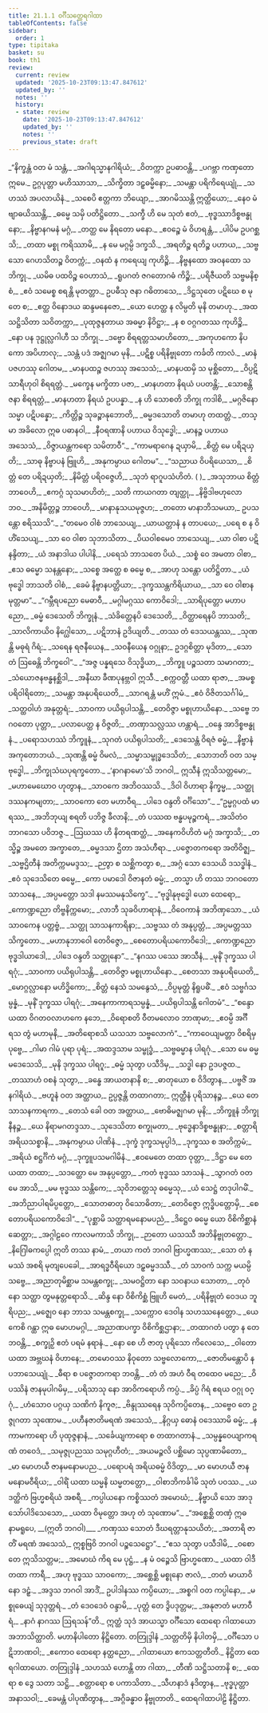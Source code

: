 ```yaml
---
title: 21.1.1 ဝင်္ဂီသတ္ထေရဂါထာ
tableOfContents: false
sidebar:
  order: 1
type: tipitaka
basket: su
book: th1
review:
  current: review
  updated: '2025-10-23T09:13:47.847612'
  updated_by: ''
  notes: ''
  history:
  - state: review
    date: '2025-10-23T09:13:47.847612'
    updated_by: ''
    notes: ''
    previous_state: draft
---
```



<ReviewStatus review={frontmatter.review} showDetails={true} />

<HypothesisAnnotation frontmatter={frontmatter} />

<DynamicBreadcrumb />

<Division number="1218" book="th1" e="ch" v="19" p="368">

<Paragraph number="1585" type="verses" book="th1">
_“နိက္ခန္တံ ဝတ မံ သန္တံ,_  
_အဂါရသ္မာနဂါရိယံ;_  
_ဝိတက္ကာ ဥပဓာဝန္တိ,_  
_ပဂဗ္ဘာ ကဏှတော ဣမေ._  

</Paragraph>

</Division>
<Division number="1219" book="th1" e="ch" v="19" p="368">

<Paragraph number="1586" type="verses" book="th1">
ဥဂ္ဂပုတ္တာ မဟိဿာသာ,_  
_သိက္ခိတာ ဒဠှဓမ္မိနော;_  
_သမန္တာ ပရိကိရေယျုံ,_  
_သဟဿံ အပလာယိနံ._  

</Paragraph>

</Division>
<Division number="1220" book="th1" e="ch" v="19" p="368">

<Paragraph number="1587" type="verses" book="th1">
_သစေပိ ဧတ္တကာ ဘိယျော,_  
_အာဂမိဿန္တိ ဣတ္ထိယော;_  
_နေဝ မံ ဗျာဓယိဿန္တိ,_  
_ဓမ္မေ သမှိ ပတိဋ္ဌိတော._  

</Paragraph>

</Division>
<Division number="1221" book="th1" e="ch" v="19" p="368">

<Paragraph number="1588" type="verses" book="th1">
_သက္ခီ ဟိ မေ သုတံ ဧတံ,_  
_ဗုဒ္ဓဿာဒိစ္စဗန္ဓုနော;_  
_နိဗ္ဗာနဂမနံ မဂ္ဂံ,_  
_တတ္ထ မေ နိရတော မနော._  

</Paragraph>

</Division>
<Division number="1222" book="th1" e="ch" v="19" p="368">

<Paragraph number="1589" type="verses" book="th1">
_ဧဝဉ္စေ မံ ဝိဟရန္တံ,_  
_ပါပိမ ဥပဂစ္ဆသိ;_  
_တထာ မစ္စု ကရိဿာမိ,_  
_န မေ မဂ္ဂမ္ပိ ဒက္ခသိ._  

</Paragraph>

</Division>
<Division number="1223" book="th1" e="ch" v="19" p="368">

<Paragraph number="1590" type="verses" book="th1">
_အရတိဉ္စ ရတိဉ္စ ပဟာယ,_  
_သဗ္ဗသော ဂေဟသိတဉ္စ ဝိတက္ကံ;_  
_ဝနထံ န ကရေယျ ကုဟိဉ္စိ,_  
_နိဗ္ဗနထော အဝနထော သ ဘိက္ခု._  

</Paragraph>

</Division>
<Division number="1224" book="th1" e="ch" v="19" p="368">

<Paragraph number="1591" type="verses" book="th1">
_ယမိဓ ပထဝိဉ္စ ဝေဟာသံ,_  
_ရူပဂတံ ဇဂတောဂဓံ ကိဉ္စိ;_  
_ပရိဇီယတိ သဗ္ဗမနိစ္စံ,_  
_ဧဝံ သမေစ္စ စရန္တိ မုတတ္တာ._  

</Paragraph>

</Division>
<Division number="1225" book="th1" e="ch" v="19" p="368">

<Paragraph number="1592" type="verses" book="th1">
ဥပဓီသု ဇနာ ဂဓိတာသေ,_  
_ဒိဋ္ဌသုတေ ပဋိဃေ စ မုတေ စ;_  
_ဧတ္ထ ဝိနောဒယ ဆန္ဒမနေဇော,_  
_ယော ဟေတ္ထ န လိမ္ပတိ မုနိ တမာဟု._  

</Paragraph>

</Division>
<Division number="1226" book="th1" e="ch" v="19" p="369">

<Paragraph number="1593" type="verses" book="th1">
_အထ သဋ္ဌိသိတာ သဝိတက္ကာ,_  
_ပုထုဇ္ဇနတာယ အဓမ္မာ နိဝိဋ္ဌာ;_  
_န စ ဝဂ္ဂဂတဿ ကုဟိဉ္စိ,_  
_နော ပန ဒုဋ္ဌုလ္လဂါဟီ သ ဘိက္ခု._  

</Paragraph>

</Division>
<Division number="1227" book="th1" e="ch" v="19" p="369">

<Paragraph number="1594" type="verses" book="th1">
_ဒဗ္ဗော စိရရတ္တသမာဟိတော,_  
_အကုဟကော နိပကော အပိဟာလု;_  
_သန္တံ ပဒံ အဇ္ဈဂမာ မုနိ,_  
_ပဋိစ္စ ပရိနိဗ္ဗုတော ကင်္ခတိ ကာလံ._  

</Paragraph>

</Division>
<Division number="1228" book="th1" e="ch" v="19" p="369">

<Paragraph number="1595" type="verses" book="th1">
_မာနံ ပဇဟဿု ဂေါတမ,_  
_မာနပထဉ္စ ဇဟဿု အသေသံ;_  
_မာနပထမှိ သ မုစ္ဆိတော,_  
_ဝိပ္ပဋိသာရီဟုဝါ စိရရတ္တံ._  

</Paragraph>

</Division>
<Division number="1229" book="th1" e="ch" v="19" p="369">

<Paragraph number="1596" type="verses" book="th1">
_မက္ခေန မက္ခိတာ ပဇာ,_  
_မာနဟတာ နိရယံ ပပတန္တိ;_  
_သောစန္တိ ဇနာ စိရရတ္တံ,_  
_မာနဟတာ နိရယံ ဥပပန္နာ._  

</Paragraph>

</Division>
<Division number="1230" book="th1" e="ch" v="19" p="369">

<Paragraph number="1597" type="verses" book="th1">
_န ဟိ သောစတိ ဘိက္ခု ကဒါစိ,_  
_မဂ္ဂဇိနော သမ္မာ ပဋိပန္နော;_  
_ကိတ္တိဉ္စ သုခဉ္စာနုဘောတိ,_  
_ဓမ္မဒသောတိ တမာဟု တထတ္တံ._  

</Paragraph>

</Division>
<Division number="1231" book="th1" e="ch" v="19" p="369">

<Paragraph number="1598" type="verses" book="th1">
_တသ္မာ အခိလော ဣဓ ပဓာနဝါ,_  
_နီဝရဏာနိ ပဟာယ ဝိသုဒ္ဓေါ;_  
_မာနဉ္စ ပဟာယ အသေသံ,_  
_ဝိဇ္ဇာယန္တကရော သမိတာဝီ”._  

</Paragraph>

</Division>
<Division number="1232" book="th1" e="ch" v="19" p="369">

<Paragraph number="1599" type="verses" book="th1">
_“ကာမရာဂေန ဍယှာမိ,_  
_စိတ္တံ မေ ပရိဍယှတိ;_  
_သာဓု နိဗ္ဗာပနံ ဗြူဟိ,_  
_အနုကမ္ပာယ ဂေါတမ”._  

</Paragraph>

</Division>
<Division number="1233" book="th1" e="ch" v="19" p="370">

<Paragraph number="1600" type="verses" book="th1">
_“သညာယ ဝိပရိယေသာ,_  
_စိတ္တံ တေ ပရိဍယှတိ;_  
_နိမိတ္တံ ပရိဝဇ္ဇေဟိ,_  
_သုဘံ ရာဂူပသံဟိတံ. ( )_  

</Paragraph>

</Division>
<Division number="1234" book="th1" e="ch" v="19" p="370">

<Paragraph number="1601" type="verses" book="th1">
_အသုဘာယ စိတ္တံ ဘာဝေဟိ,_  
_ဧကဂ္ဂံ သုသမာဟိတံ;_  
_သတိ ကာယဂတာ တျတ္ထု,_  
_နိဗ္ဗိဒါဗဟုလော ဘဝ._  

</Paragraph>

</Division>
<Division number="1235" book="th1" e="ch" v="19" p="370">

<Paragraph number="1602" type="verses" book="th1">
_အနိမိတ္တဉ္စ ဘာဝေဟိ,_  
_မာနာနုသယမုဇ္ဇဟ;_  
_တတော မာနာဘိသမယာ,_  
ဥပသန္တော စရိဿသိ”._  

</Paragraph>

</Division>
<Division number="1236" book="th1" e="ch" v="19" p="370">

<Paragraph number="1603" type="verses" book="th1">
_“တမေဝ ဝါစံ ဘာသေယျ,_  
_ယာယတ္တာနံ န တာပယေ;_  
_ပရေ စ န ဝိဟိံသေယျ,_  
_သာ ဝေ ဝါစာ သုဘာသိတာ._  

</Paragraph>

</Division>
<Division number="1237" book="th1" e="ch" v="19" p="370">

<Paragraph number="1604" type="verses" book="th1">
_ပိယဝါစမေဝ ဘာသေယျ,_  
_ယာ ဝါစာ ပဋိနန္ဒိတာ;_  
_ယံ အနာဒါယ ပါပါနိ,_  
_ပရေသံ ဘာသတေ ပိယံ._  

</Paragraph>

</Division>
<Division number="1238" book="th1" e="ch" v="19" p="370">

<Paragraph number="1605" type="verses" book="th1">
_သစ္စံ ဝေ အမတာ ဝါစာ,_  
_ဧသ ဓမ္မော သနန္တနော;_  
_သစ္စေ အတ္ထေ စ ဓမ္မေ စ,_  
_အာဟု သန္တော ပတိဋ္ဌိတာ._  

</Paragraph>

</Division>
<Division number="1239" book="th1" e="ch" v="19" p="370">

<Paragraph number="1606" type="verses" book="th1">
_ယံ ဗုဒ္ဓေါ ဘာသတိ ဝါစံ,_  
_ခေမံ နိဗ္ဗာနပတ္တိယာ;_  
_ဒုက္ခဿန္တကိရိယာယ,_  
_သာ ဝေ ဝါစာနမုတ္တမာ”._  

</Paragraph>

</Division>
<Division number="1240" book="th1" e="ch" v="19" p="370">

<Paragraph number="1607" type="verses" book="th1">
_“ဂမ္ဘီရပညော မေဓာဝီ,_  
_မဂ္ဂါမဂ္ဂဿ ကောဝိဒေါ;_  
_သာရိပုတ္တော မဟာပညော,_  
_ဓမ္မံ ဒေသေတိ ဘိက္ခုနံ._  

</Paragraph>

</Division>
<Division number="1241" book="th1" e="ch" v="19" p="370">

<Paragraph number="1608" type="verses" book="th1">
_သံခိတ္တေနပိ ဒေသေတိ,_  
_ဝိတ္ထာရေနပိ ဘာသတိ;_  
_သာလိကာယိဝ နိဂ္ဃေါသော,_  
_ပဋိဘာနံ ဥဒိယျတိ._  

</Paragraph>

</Division>
<Division number="1242" book="th1" e="ch" v="19" p="370">

<Paragraph number="1609" type="verses" book="th1">
_တဿ တံ ဒေသယန္တဿ,_  
_သုဏန္တိ မဓုရံ ဂိရံ;_  
_သရေန ရဇနီယေန,_  
_သဝနီယေန ဝဂ္ဂုနာ;_  
ဥဒဂ္ဂစိတ္တာ မုဒိတာ,_  
_သောတံ ဩဓေန္တိ ဘိက္ခဝေါ”._  

</Paragraph>

</Division>
<Division number="1243" book="th1" e="ch" v="19" p="370">

<Paragraph number="1610" type="verses" book="th1">
_“အဇ္ဇ ပန္နရသေ ဝိသုဒ္ဓိယာ,_  
_ဘိက္ခူ ပဉ္စသတာ သမာဂတာ;_  
_သံယောဇနဗန္ဓနစ္ဆိဒါ,_  
_အနီဃာ ခီဏပုနဗ္ဘဝါ ဣသီ._  

</Paragraph>

</Division>
<Division number="1244" book="th1" e="ch" v="19" p="370">

<Paragraph number="1611" type="verses" book="th1">
_စက္ကဝတ္တီ ယထာ ရာဇာ,_  
_အမစ္စပရိဝါရိတော;_  
_သမန္တာ အနုပရိယေတိ,_  
_သာဂရန္တံ မဟိံ ဣမံ._  

</Paragraph>

</Division>
<Division number="1245" book="th1" e="ch" v="19" p="371">

<Paragraph number="1612" type="verses" book="th1">
_ဧဝံ ဝိဇိတသင်္ဂါမံ,_  
_သတ္ထဝါဟံ အနုတ္တရံ;_  
_သာဝကာ ပယိရုပါသန္တိ,_  
_တေဝိဇ္ဇာ မစ္စုဟာယိနော._  

</Paragraph>

</Division>
<Division number="1246" book="th1" e="ch" v="19" p="371">

<Paragraph number="1613" type="verses" book="th1">
_သဗ္ဗေ ဘဂဝတော ပုတ္တာ,_  
_ပလာပေတ္ထ န ဝိဇ္ဇတိ;_  
_တဏှာသလ္လဿ ဟန္တာရံ,_  
_ဝန္ဒေ အာဒိစ္စဗန္ဓုနံ._  

</Paragraph>

</Division>
<Division number="1247" book="th1" e="ch" v="19" p="371">

<Paragraph number="1614" type="verses" book="th1">
_ပရောသဟဿံ ဘိက္ခူနံ,_  
_သုဂတံ ပယိရုပါသတိ;_  
_ဒေသေန္တံ ဝိရဇံ ဓမ္မံ,_  
_နိဗ္ဗာနံ အကုတောဘယံ._  

</Paragraph>

</Division>
<Division number="1248" book="th1" e="ch" v="19" p="371">

<Paragraph number="1615" type="verses" book="th1">
_သုဏန္တိ ဓမ္မံ ဝိမလံ,_  
_သမ္မာသမ္ဗုဒ္ဓဒေသိတံ;_  
_သောဘတိ ဝတ သမ္ဗုဒ္ဓေါ,_  
_ဘိက္ခုသံဃပုရက္ခတော._  

</Paragraph>

</Division>
<Division number="1249" book="th1" e="ch" v="19" p="371">

<Paragraph number="1616" type="verses" book="th1">
_‘နာဂနာမော’သိ ဘဂဝါ,_  
ဣသီနံ ဣသိသတ္တမော;_  
_မဟာမေဃောဝ ဟုတွာန,_  
_သာဝကေ အဘိဝဿသိ._  

</Paragraph>

</Division>
<Division number="1250" book="th1" e="ch" v="19" p="371">

<Paragraph number="1617" type="verses" book="th1">
_ဒိဝါ ဝိဟာရာ နိက္ခမ္မ,_  
_သတ္ထုဒဿနကမျတာ;_  
_သာဝကော တေ မဟာဝီရ,_  
_ပါဒေ ဝန္ဒတိ ဝင်္ဂိသော”._  

</Paragraph>

</Division>
<Division number="1251" book="th1" e="ch" v="19" p="371">

<Paragraph number="1618" type="verses" book="th1">
_“ဥမ္မဂ္ဂပထံ မာရဿ,_  
_အဘိဘုယျ စရတိ ပဘိဇ္ဇ ခီလာနိ;_  
_တံ ပဿထ ဗန္ဓပမုဉ္စကရံ,_  
_အသိတံဝ ဘာဂသော ပဝိဘဇ္ဇ._  

</Paragraph>

</Division>
<Division number="1252" book="th1" e="ch" v="19" p="371">

<Paragraph number="1619" type="verses" book="th1">
_ဩဃဿ ဟိ နိတရဏတ္ထံ,_  
_အနေကဝိဟိတံ မဂ္ဂံ အက္ခာသိ;_  
_တသ္မိဉ္စ အမတေ အက္ခာတေ,_  
_ဓမ္မဒသာ ဌိတာ အသံဟီရာ._  

</Paragraph>

</Division>
<Division number="1253" book="th1" e="ch" v="19" p="371">

<Paragraph number="1620" type="verses" book="th1">
_ပဇ္ဇောတကရော အတိဝိဇ္ဈ,_  
_သဗ္ဗဌိတီနံ အတိက္ကမမဒ္ဒသ;_  
_ဉတွာ စ သစ္ဆိကတွာ စ,_  
_အဂ္ဂံ သော ဒေသယိ ဒသဒ္ဓါနံ._  

</Paragraph>

</Division>
<Division number="1254" book="th1" e="ch" v="19" p="371">

<Paragraph number="1621" type="verses" book="th1">
_ဧဝံ သုဒေသိတေ ဓမ္မေ,_  
_ကော ပမာဒေါ ဝိဇာနတံ ဓမ္မံ;_  
_တသ္မာ ဟိ တဿ ဘဂဝတော သာသနေ,_  
_အပ္ပမတ္တော သဒါ နမဿမနုသိက္ခေ”._  

</Paragraph>

</Division>
<Division number="1255" book="th1" e="ch" v="19" p="371">

<Paragraph number="1622" type="verses" book="th1">
_“ဗုဒ္ဓါနုဗုဒ္ဓေါ ယော ထေရော,_  
_ကောဏ္ဍညော တိဗ္ဗနိက္ကမော;_  
_လာဘီ သုခဝိဟာရာနံ,_  
_ဝိဝေကာနံ အဘိဏှသော._  

</Paragraph>

</Division>
<Division number="1256" book="th1" e="ch" v="19" p="372">

<Paragraph number="1623" type="verses" book="th1">
_ယံ သာဝကေန ပတ္တဗ္ဗံ,_  
_သတ္ထု သာသနကာရိနာ;_  
_သဗ္ဗဿ တံ အနုပ္ပတ္တံ,_  
_အပ္ပမတ္တဿ သိက္ခတော._  

</Paragraph>

</Division>
<Division number="1257" book="th1" e="ch" v="19" p="372">

<Paragraph number="1624" type="verses" book="th1">
_မဟာနုဘာဝေါ တေဝိဇ္ဇော,_  
_စေတောပရိယကောဝိဒေါ;_  
_ကောဏ္ဍညော ဗုဒ္ဓဒါယာဒေါ,_  
_ပါဒေ ဝန္ဒတိ သတ္ထုနော”._  

</Paragraph>

</Division>
<Division number="1258" book="th1" e="ch" v="19" p="372">

<Paragraph number="1625" type="verses" book="th1">
_“နဂဿ ပဿေ အာသီနံ,_  
_မုနိံ ဒုက္ခဿ ပါရဂုံ;_  
_သာဝကာ ပယိရုပါသန္တိ,_  
_တေဝိဇ္ဇာ မစ္စုဟာယိနော._  

</Paragraph>

</Division>
<Division number="1259" book="th1" e="ch" v="19" p="372">

<Paragraph number="1626" type="verses" book="th1">
_စေတသာ အနုပရိယေတိ,_  
_မောဂ္ဂလ္လာနော မဟိဒ္ဓိကော;_  
_စိတ္တံ နေသံ သမနွေသံ,_  
_ဝိပ္ပမုတ္တံ နိရူပဓိံ._  

</Paragraph>

</Division>
<Division number="1260" book="th1" e="ch" v="19" p="372">

<Paragraph number="1627" type="verses" book="th1">
_ဧဝံ သဗ္ဗင်္ဂသမ္ပန္နံ,_  
_မုနိံ ဒုက္ခဿ ပါရဂုံ;_  
_အနေကာကာရသမ္ပန္နံ,_  
_ပယိရုပါသန္တိ ဂေါတမံ”._  

</Paragraph>

</Division>
<Division number="1261" book="th1" e="ch" v="19" p="372">

<Paragraph number="1628" type="verses" book="th1">
_“စန္ဒော ယထာ ဝိဂတဝလာဟကေ နဘေ,_  
_ဝိရောစတိ ဝီတမလောဝ ဘာဏုမာ;_  
_ဧဝမ္ပိ အင်္ဂီရသ တွံ မဟာမုနိ,_  
_အတိရောစသိ ယသသာ သဗ္ဗလောကံ”._  

</Paragraph>

</Division>
<Division number="1262" book="th1" e="ch" v="19" p="372">

<Paragraph number="1629" type="verses" book="th1">
_“ကာဝေယျမတ္တာ ဝိစရိမှ ပုဗ္ဗေ,_  
_ဂါမာ ဂါမံ ပုရာ ပုရံ;_  
_အထဒ္ဒသာမ သမ္ဗုဒ္ဓံ,_  
_သဗ္ဗဓမ္မာန ပါရဂုံ._  

</Paragraph>

</Division>
<Division number="1263" book="th1" e="ch" v="19" p="372">

<Paragraph number="1630" type="verses" book="th1">
_သော မေ ဓမ္မမဒေသေသိ,_  
_မုနိ ဒုက္ခဿ ပါရဂူ;_  
_ဓမ္မံ သုတွာ ပသီဒိမှ,_  
_သဒ္ဓါ နော ဥဒပဇ္ဇထ._  

</Paragraph>

</Division>
<Division number="1264" book="th1" e="ch" v="19" p="372">

<Paragraph number="1631" type="verses" book="th1">
_တဿာဟံ ဝစနံ သုတွာ,_  
_ခန္ဓေ အာယတနာနိ စ;_  
_ဓာတုယော စ ဝိဒိတွာန,_  
_ပဗ္ဗဇိံ အနဂါရိယံ._  

</Paragraph>

</Division>
<Division number="1265" book="th1" e="ch" v="19" p="372">

<Paragraph number="1632" book="th1">
_ဗဟူနံ ဝတ အတ္ထာယ,_  
ဥပ္ပဇ္ဇန္တိ တထာဂတာ;_  
ဣတ္ထီနံ ပုရိသာနဉ္စ,_  
_ယေ တေ သာသနကာရကာ._  

</Paragraph>

</Division>
<Division number="1266" book="th1" e="ch" v="19" p="372">

<Paragraph number="1633" type="verses" book="th1">
_တေသံ ခေါ ဝတ အတ္ထာယ,_  
_ဗောဓိမဇ္ဈဂမာ မုနိ;_  
_ဘိက္ခူနံ ဘိက္ခုနီနဉ္စ,_  
_ယေ နိရာမဂတဒ္ဒသာ._  

</Paragraph>

</Division>
<Division number="1267" book="th1" e="ch" v="19" p="372">

<Paragraph number="1634" type="verses" book="th1">
_သုဒေသိတာ စက္ခုမတာ,_  
_ဗုဒ္ဓေနာဒိစ္စဗန္ဓုနာ;_  
_စတ္တာရိ အရိယသစ္စာနိ,_  
_အနုကမ္ပာယ ပါဏိနံ._  

</Paragraph>

</Division>
<Division number="1268" book="th1" e="ch" v="19" p="373">

<Paragraph number="1635" type="verses" book="th1">
_ဒုက္ခံ ဒုက္ခသမုပ္ပါဒံ,_  
_ဒုက္ခဿ စ အတိက္ကမံ;_  
_အရိယံ စဋ္ဌင်္ဂိကံ မဂ္ဂံ,_  
_ဒုက္ခူပသမဂါမိနံ._  

</Paragraph>

</Division>
<Division number="1269" book="th1" e="ch" v="19" p="373">

<Paragraph number="1636" type="verses" book="th1">
_ဧဝမေတေ တထာ ဝုတ္တာ,_  
_ဒိဋ္ဌာ မေ တေ ယထာ တထာ;_  
_သဒတ္ထော မေ အနုပ္ပတ္တော,_  
_ကတံ ဗုဒ္ဓဿ သာသနံ._  

</Paragraph>

</Division>
<Division number="1270" book="th1" e="ch" v="19" p="373">

<Paragraph number="1637" type="verses" book="th1">
_သွာဂတံ ဝတ မေ အာသိ,_  
_မမ ဗုဒ္ဓဿ သန္တိကေ;_  
_သုဝိဘတ္တေသု ဓမ္မေသု,_  
_ယံ သေဋ္ဌံ တဒုပါဂမိံ._  

</Paragraph>

</Division>
<Division number="1271" book="th1" e="ch" v="19" p="373">

<Paragraph number="1638" type="verses" book="th1">
_အဘိညာပါရမိပ္ပတ္တော,_  
_သောတဓာတု ဝိသောဓိတာ;_  
_တေဝိဇ္ဇော ဣဒ္ဓိပတ္တောမှိ,_  
_စေတောပရိယကောဝိဒေါ”._  

</Paragraph>

</Division>
<Division number="1272" book="th1" e="ch" v="19" p="373">

<Paragraph number="1639" type="verses" book="th1">
_“ပုစ္ဆာမိ သတ္ထာရမနောမပညံ,_  
_ဒိဋ္ဌေဝ ဓမ္မေ ယော ဝိစိကိစ္ဆာနံ ဆေတ္တာ;_  
_အဂ္ဂါဠဝေ ကာလမကာသိ ဘိက္ခု,_  
_ဉာတော ယသဿီ အဘိနိဗ္ဗုတတ္တော._  

</Paragraph>

</Division>
<Division number="1273" book="th1" e="ch" v="19" p="373">

<Paragraph number="1640" type="verses" book="th1">
_နိဂြေါဓကပ္ပေါ ဣတိ တဿ နာမံ,_  
_တယာ ကတံ ဘဂဝါ ဗြာဟ္မဏဿ;_  
_သော တံ နမဿံ အစရိ မုတျပေခေါ,_  
_အာရဒ္ဓဝီရိယော ဒဠှဓမ္မဒဿီ._  

</Paragraph>

</Division>
<Division number="1274" book="th1" e="ch" v="19" p="373">

<Paragraph number="1641" type="verses" book="th1">
_တံ သာဝကံ သက္က မယမ္ပိ သဗ္ဗေ,_  
_အညာတုမိစ္ဆာမ သမန္တစက္ခု;_  
_သမဝဋ္ဌိတာ နော သဝနာယ သောတာ,_  
_တုဝံ နော သတ္ထာ တွမနုတ္တရောသိ._  

</Paragraph>

</Division>
<Division number="1275" book="th1" e="ch" v="19" p="373">

<Paragraph number="1642" type="verses" book="th1">
_ဆိန္ဒ နော ဝိစိကိစ္ဆံ ဗြူဟိ မေတံ,_  
_ပရိနိဗ္ဗုတံ ဝေဒယ ဘူရိပည;_  
_မဇ္ဈေဝ နော ဘာသ သမန္တစက္ခု,_  
_သက္ကောဝ ဒေဝါန သဟဿနေတ္တော._  

</Paragraph>

</Division>
<Division number="1276" book="th1" e="ch" v="19" p="373">

<Paragraph number="1643" type="verses" book="th1">
_ယေ ကေစိ ဂန္ထာ ဣဓ မောဟမဂ္ဂါ,_  
_အညာဏပက္ခာ ဝိစိကိစ္ဆဌာနာ;_  
_တထာဂတံ ပတွာ န တေ ဘဝန္တိ,_  
_စက္ခုဉှိ ဧတံ ပရမံ နရာနံ._  

</Paragraph>

</Division>
<Division number="1277" book="th1" e="ch" v="19" p="374">

<Paragraph number="1644" type="verses" book="th1">
_နော စေ ဟိ ဇာတု ပုရိသော ကိလေသေ,_  
_ဝါတော ယထာ အဗ္ဘဃနံ ဝိဟာနေ;_  
_တမောဝဿ နိဝုတော သဗ္ဗလောကော,_  
_ဇောတိမန္တောပိ န ပဘာသေယျုံ._  

</Paragraph>

</Division>
<Division number="1278" book="th1" e="ch" v="19" p="374">

<Paragraph number="1645" type="verses" book="th1">
_ဓီရာ စ ပဇ္ဇောတကရာ ဘဝန္တိ,_  
_တံ တံ အဟံ ဝီရ တထေဝ မညေ;_  
_ဝိပဿိနံ ဇာနမုပါဂမိမှ,_  
_ပရိသာသု နော အာဝိကရောဟိ ကပ္ပံ._  

</Paragraph>

</Division>
<Division number="1279" book="th1" e="ch" v="19" p="374">

<Paragraph number="1646" type="verses" book="th1">
_ခိပ္ပံ ဂိရံ ဧရယ ဝဂ္ဂု ဝဂ္ဂုံ,_  
_ဟံသောဝ ပဂ္ဂယှ သဏိကံ နိကူဇ;_  
_ဗိန္ဒုဿရေန သုဝိကပ္ပိတေန,_  
_သဗ္ဗေဝ တေ ဥဇ္ဇုဂတာ သုဏောမ._  

</Paragraph>

</Division>
<Division number="1280" book="th1" e="ch" v="19" p="374">

<Paragraph number="1647" type="verses" book="th1">
_ပဟီနဇာတိမရဏံ အသေသံ,_  
_နိဂ္ဂယှ ဓောနံ ဝဒေဿာမိ ဓမ္မံ;_  
_န ကာမကာရော ဟိ ပုထုဇ္ဇနာနံ,_  
_သင်္ခေယျကာရော စ တထာဂတာနံ._  

</Paragraph>

</Division>
<Division number="1281" book="th1" e="ch" v="19" p="374">

<Paragraph number="1648" type="verses" book="th1">
_သမ္ပန္နဝေယျာကရဏံ တဝေဒံ,_  
_သမုဇ္ဇုပညဿ သမုဂ္ဂဟီတံ;_  
_အယမဉ္ဇလိ ပစ္ဆိမော သုပ္ပဏာမိတော,_  
_မာ မောဟယီ ဇာနမနောမပည._  

</Paragraph>

</Division>
<Division number="1282" book="th1" e="ch" v="19" p="374">

<Paragraph number="1649" type="verses" book="th1">
_ပရောပရံ အရိယဓမ္မံ ဝိဒိတွာ,_  
_မာ မောဟယီ ဇာနမနောမဝီရိယ;_  
_ဝါရိံ ယထာ ဃမ္မနိ ဃမ္မတတ္တော,_  
_ဝါစာဘိကင်္ခါမိ သုတံ ပဝဿ._  

</Paragraph>

</Division>
<Division number="1283" book="th1" e="ch" v="19" p="374">

<Paragraph number="1650" type="verses" book="th1">
_ယဒတ္ထိကံ ဗြဟ္မစရိယံ အစရီ,_  
_ကပ္ပါယနော ကစ္စိဿတံ အမောဃံ;_  
_နိဗ္ဗာယိ သော အာဒု သော်ပါဒိသေသော,_  
_ယထာ ဝိမုတ္တော အဟု တံ သုဏောမ”._  

</Paragraph>

</Division>
<Division number="1284" book="th1" e="ch" v="19" p="375">

<Paragraph number="1651" type="verses" book="th1">
_“အစ္ဆေစ္ဆိ တဏှံ ဣဓ နာမရူပေ, __(ဣတိ ဘဂဝါ)___  
_ကဏှဿ သောတံ ဒီဃရတ္တာနုသယိတံ;_  
_အတာရိ ဇာတိံ မရဏံ အသေသံ,_  
ဣစ္စဗြဝိ ဘဂဝါ ပဉ္စသေဋ္ဌော”._  

</Paragraph>

</Division>
<Division number="1285" book="th1" e="ch" v="19" p="375">

<Paragraph number="1652" type="verses" book="th1">
_“ဧသ သုတွာ ပသီဒါမိ,_  
_ဝစော တေ ဣသိသတ္တမ;_  
_အမောဃံ ကိရ မေ ပုဋ္ဌံ,_  
_န မံ ဝဉ္စေသိ ဗြာဟ္မဏော._  

</Paragraph>

</Division>
<Division number="1286" book="th1" e="ch" v="19" p="375">

<Paragraph number="1653" type="verses" book="th1">
_ယထာ ဝါဒီ တထာ ကာရီ,_  
_အဟု ဗုဒ္ဓဿ သာဝကော;_  
_အစ္ဆေစ္ဆိ မစ္စုနော ဇာလံ,_  
_တတံ မာယာဝိနော ဒဠှံ._  

</Paragraph>

</Division>
<Division number="1287" book="th1" e="ch" v="19" p="375">

<Paragraph number="1654" type="verses" book="th1">
_အဒ္ဒသ ဘဂဝါ အာဒိံ,_  
ဥပါဒါနဿ ကပ္ပိယော;_  
_အစ္စဂါ ဝတ ကပ္ပါနော,_  
_မစ္စုဓေယျံ သုဒုတ္တရံ._  

</Paragraph>

</Division>
<Division number="1288" book="th1" e="ch" v="19" p="375">

<Paragraph number="1655" type="verses" book="th1">
_တံ ဒေဝဒေဝံ ဝန္ဒာမိ,_  
_ပုတ္တံ တေ ဒွိပဒုတ္တမ;_  
_အနုဇာတံ မဟာဝီရံ,_  
_နာဂံ နာဂဿ ဩရသန်”တိ._  

</Paragraph>

<Paragraph number="1656" book="th1">
ဣတ္ထံ သုဒံ အာယသ္မာ ဝင်္ဂီသော ထေရော ဂါထာယော အဘာသိတ္ထာတိ.

</Paragraph>
</Division>

<Paragraph number="1657" type="center" book="th1">
မဟာနိပါတော နိဋ္ဌိတော.



</Paragraph>

<Paragraph number="1658" type="center" book="th1">
တတြုဒ္ဒါနံ


</Paragraph>

<Paragraph number="1659" type="verses" book="th1">
_သတ္တတိမှိ နိပါတမှိ,_  
_ဝင်္ဂီသော ပဋိဘာဏဝါ;_  
_ဧကောဝ ထေရော နတ္ထညော,_  
_ဂါထာယော ဧကသတ္တတီတိ._  


</Paragraph>

<Paragraph number="1660" type="center" book="th1">
နိဋ္ဌိတာ ထေရဂါထာယော.



</Paragraph>

<Paragraph number="1661" type="center" book="th1">
တတြုဒ္ဒါနံ


</Paragraph>

<Paragraph number="1662" type="verses" book="th1">
_သဟဿံ ဟောန္တိ တာ ဂါထာ,_  
_တီဏိ သဋ္ဌိသတာနိ စ;_  
_ထေရာ စ ဒွေ သတာ သဋ္ဌိ,_  
_စတ္တာရော စ ပကာသိတာ._  

</Paragraph>

<Paragraph number="1663" type="verses" book="th1">
_သီဟနာဒံ နဒိတွာန,_  
_ဗုဒ္ဓပုတ္တာ အနာသဝါ;_  
_ခေမန္တံ ပါပုဏိတွာန,_  
_အဂ္ဂိခန္ဓာဝ နိဗ္ဗုတာတိ._  


</Paragraph>

<Paragraph number="1664" type="center" book="th1">
ထေရဂါထာပါဠိ နိဋ္ဌိတာ.
</Paragraph>